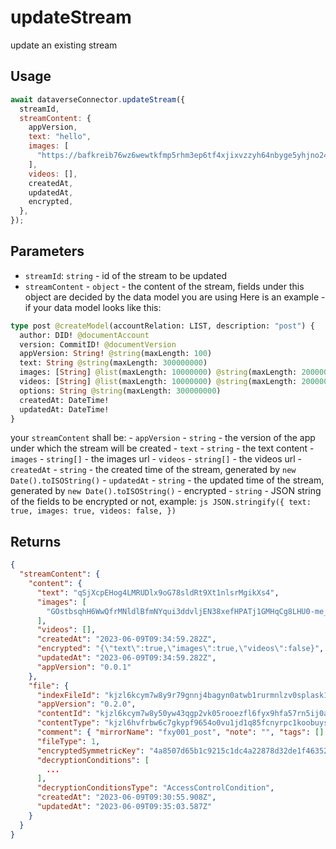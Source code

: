 # updateStream

update an existing stream

## Usage
```js
await dataverseConnector.updateStream({
  streamId,
  streamContent: {
    appVersion,
    text: "hello",
    images: [
      "https://bafkreib76wz6wewtkfmp5rhm3ep6tf4xjixvzzyh64nbyge5yhjno24yl4.ipfs.w3s.link",
    ],
    videos: [],
    createdAt,
    updatedAt,
    encrypted,
  },
});
```

## Parameters
- `streamId`: `string` - id of the stream to be updated
- `streamContent` - `object` - the content of the stream, fields under this object are decided by the data model you are using
  Here is an example -
  if your data model looks like this:
```graphql
type post @createModel(accountRelation: LIST, description: "post") {
  author: DID! @documentAccount
  version: CommitID! @documentVersion
  appVersion: String! @string(maxLength: 100)
  text: String @string(maxLength: 300000000)
  images: [String] @list(maxLength: 10000000) @string(maxLength: 2000000)
  videos: [String] @list(maxLength: 10000000) @string(maxLength: 2000000)
  options: String @string(maxLength: 300000000)
  createdAt: DateTime!
  updatedAt: DateTime!
}
```
your `streamContent` shall be:
    - `appVersion` - `string` - the version of the app under which the stream will be created
    - `text` - `string` - the text content
    - `images` - `string[]` - the images url
    - `videos` - `string[]` - the videos url
    - `createdAt` - `string` - the created time of the stream, generated by `new Date().toISOString()`
    - `updatedAt` - `string` - the updated time of the stream, generated by `new Date().toISOString()`
    - encrypted - `string` - JSON string of the fields to be encrypted or not, example:
        ```js
        JSON.stringify({
            text: true,
            images: true,
            videos: false,
        })
        ```
## Returns
```json
{
  "streamContent": {
    "content": {
      "text": "qSjXcpEHog4LMRUDlx9oG78sldRt9Xt1nlsrMgikXs4",
      "images": [
        "GOstbsqhH6WwQfrMNldlBfmNYqui3ddvljEN38xefHPATj1GMHqCg8LHU0-me_Jwl2kODFNHXai3LR9_-nx7TX6NVBuNeaxlXxLBMJosIApIXMlLLgSPF6KlGpkX_4bRx6Mju6Pflb7qzipYLKkPTw"
      ],
      "videos": [],
      "createdAt": "2023-06-09T09:34:59.282Z",
      "encrypted": "{\"text\":true,\"images\":true,\"videos\":false}",
      "updatedAt": "2023-06-09T09:34:59.282Z",
      "appVersion": "0.0.1"
    },
    "file": {
      "indexFileId": "kjzl6kcym7w8y9r79gnnj4bagyn0atwb1rurmnlzv0splask1n9tr3mhfekcloo",
      "appVersion": "0.2.0",
      "contentId": "kjzl6kcym7w8y50yw43qgp2vk05rooezfl6fyx9hfa57rn5ij0alsl6i5am0kl4",
      "contentType": "kjzl6hvfrbw6c7gkypf9654o0vu1jd1q85fcnyrpc1koobuys71zhp0m7kbmrvs",
      "comment": { "mirrorName": "fxy001_post", "note": "", "tags": [] },
      "fileType": 1,
      "encryptedSymmetricKey": "4a8507d65b1c9215c1dc4a22878d32de1f463525e6d7d50592a5ec79bb7925d514701ea26034f515e4afa58089da69141971758eb232fa957f88c9ccae72bf9e3647ba58dd923001da33fe6214b7c6f8bffce66f75975d7237df2015895daba26c219e139386ddcea92a9c74a01c0b8d3c84ade3b22aba9a5012fdffc326224e0000000000000020565067da382927492ea2a1855616cf4a0b536434d6dd4e3d9c2d9759657c0b707198d7d467f9d85e8937fcb6f2138d86",
      "decryptionConditions": [
        ...
      ],
      "decryptionConditionsType": "AccessControlCondition",
      "createdAt": "2023-06-09T09:30:55.908Z",
      "updatedAt": "2023-06-09T09:35:03.587Z"
    }
  }
}
```
